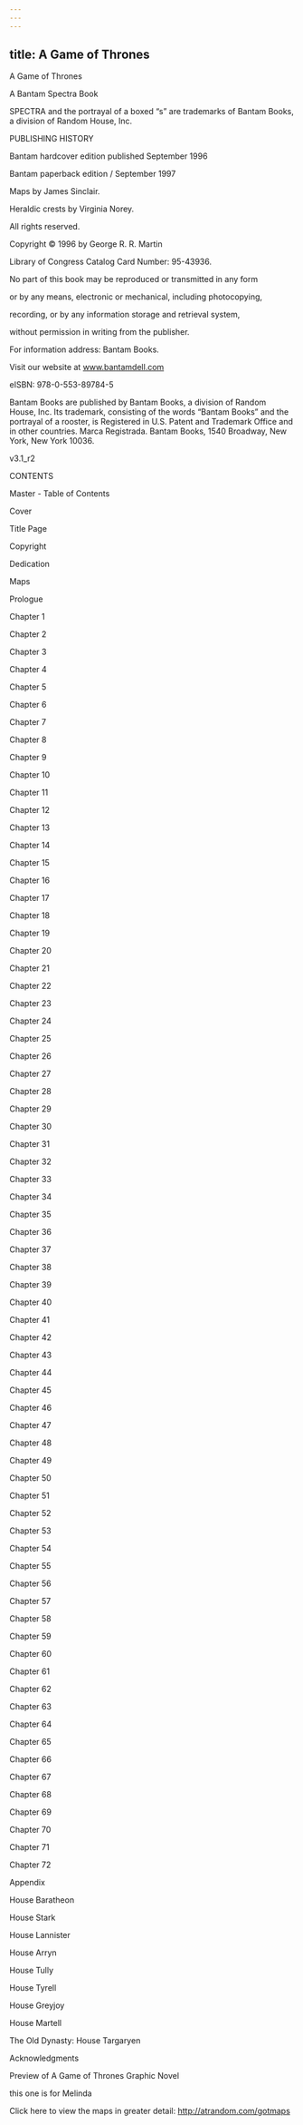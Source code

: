 ```yaml
---
---
---
```

title: A Game of Thrones
---

A Game of Thrones

A Bantam Spectra Book

SPECTRA and the portrayal of a boxed “s” are trademarks of Bantam Books, a division of Random House, Inc.

PUBLISHING HISTORY

Bantam hardcover edition published September 1996

Bantam paperback edition / September 1997

Maps by James Sinclair.

Heraldic crests by Virginia Norey.

All rights reserved.

Copyright © 1996 by George R. R. Martin

Library of Congress Catalog Card Number: 95-43936.

No part of this book may be reproduced or transmitted in any form

or by any means, electronic or mechanical, including photocopying,

recording, or by any information storage and retrieval system,

without permission in writing from the publisher.

For information address: Bantam Books.

Visit our website at www.bantamdell.com

eISBN: 978-0-553-89784-5

Bantam Books are published by Bantam Books, a division of Random House, Inc. Its trademark, consisting of the words “Bantam Books” and the portrayal of a rooster, is Registered in U.S. Patent and Trademark Office and in other countries. Marca Registrada. Bantam Books, 1540 Broadway, New York, New York 10036.

v3.1_r2

CONTENTS

Master - Table of Contents

Cover

Title Page

Copyright

Dedication

Maps

Prologue

Chapter 1

Chapter 2

Chapter 3

Chapter 4

Chapter 5

Chapter 6

Chapter 7

Chapter 8

Chapter 9

Chapter 10

Chapter 11

Chapter 12

Chapter 13

Chapter 14

Chapter 15

Chapter 16

Chapter 17

Chapter 18

Chapter 19

Chapter 20

Chapter 21

Chapter 22

Chapter 23

Chapter 24

Chapter 25

Chapter 26

Chapter 27

Chapter 28

Chapter 29

Chapter 30

Chapter 31

Chapter 32

Chapter 33

Chapter 34

Chapter 35

Chapter 36

Chapter 37

Chapter 38

Chapter 39

Chapter 40

Chapter 41

Chapter 42

Chapter 43

Chapter 44

Chapter 45

Chapter 46

Chapter 47

Chapter 48

Chapter 49

Chapter 50

Chapter 51

Chapter 52

Chapter 53

Chapter 54

Chapter 55

Chapter 56

Chapter 57

Chapter 58

Chapter 59

Chapter 60

Chapter 61

Chapter 62

Chapter 63

Chapter 64

Chapter 65

Chapter 66

Chapter 67

Chapter 68

Chapter 69

Chapter 70

Chapter 71

Chapter 72

Appendix

House Baratheon

House Stark

House Lannister

House Arryn

House Tully

House Tyrell

House Greyjoy

House Martell

The Old Dynasty: House Targaryen

Acknowledgments

Preview of A Game of Thrones Graphic Novel

this one is for Melinda

Click here to view the maps in greater detail: http://atrandom.com/gotmaps

